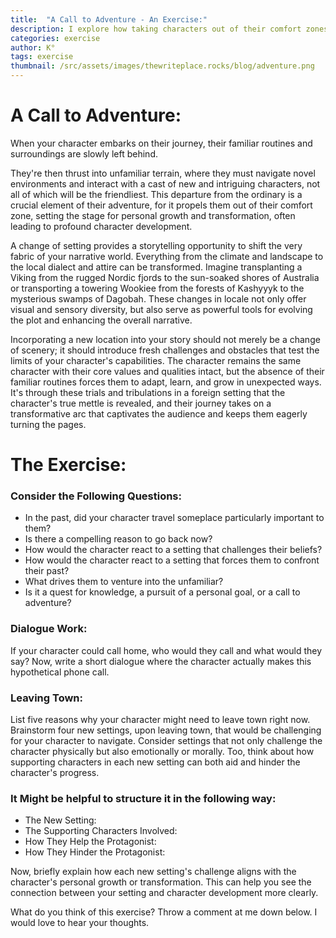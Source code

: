 ```yaml
---
title:  "A Call to Adventure - An Exercise:"
description: I explore how taking characters out of their comfort zones can drive powerful character development and story progression. Whether it's a Viking landing in Australia or a character making a difficult call home, these shifts in environment create opportunities for growth and transformation. Through exercises examining past travels, potential escape routes, and new challenging settings, I demonstrate how location changes can be more than just scenery - they're catalysts for character evolution. By considering both physical and emotional challenges in new environments, along with the impact of supporting characters, we can create more dynamic and engaging story arcs.
categories: exercise
author: K°
tags: exercise
thumbnail: /src/assets/images/thewriteplace.rocks/blog/adventure.png
---
```


<LightboxImage src="/src/assets/images/thewriteplace.rocks/blog/adventure.png" alt="Outline Picture" />

# A Call to Adventure:

When your character embarks on their journey, their familiar routines and surroundings are slowly left behind.

They're then thrust into unfamiliar terrain, where they must navigate novel environments and interact with a cast of new and intriguing characters, not all of which will be the friendliest. This departure from the ordinary is a crucial element of their adventure, for it propels them out of their comfort zone, setting the stage for personal growth and transformation, often leading to profound character development.

A change of setting provides a storytelling opportunity to shift the very fabric of your narrative world. Everything from the climate and landscape to the local dialect and attire can be transformed. Imagine transplanting a Viking from the rugged Nordic fjords to the sun-soaked shores of Australia or transporting a towering Wookiee from the forests of Kashyyyk to the mysterious swamps of Dagobah. These changes in locale not only offer visual and sensory diversity, but also serve as powerful tools for evolving the plot and enhancing the overall narrative.

Incorporating a new location into your story should not merely be a change of scenery; it should introduce fresh challenges and obstacles that test the limits of your character's capabilities. The character remains the same character with their core values and qualities intact, but the absence of their familiar routines forces them to adapt, learn, and grow in unexpected ways. It's through these trials and tribulations in a foreign setting that the character's true mettle is revealed, and their journey takes on a transformative arc that captivates the audience and keeps them eagerly turning the pages.

# The Exercise:

### Consider the Following Questions:
- In the past, did your character travel someplace particularly important to them?
- Is there a compelling reason to go back now?
- How would the character react to a setting that challenges their beliefs?
- How would the character react to a setting that forces them to confront their past?
- What drives them to venture into the unfamiliar?
- Is it a quest for knowledge, a pursuit of a personal goal, or a call to adventure?

### Dialogue Work:
If your character could call home, who would they call and what would they say? Now, write a short dialogue where the character actually makes this hypothetical phone call.

### Leaving Town:
List five reasons why your character might need to leave town right now.
Brainstorm four new settings, upon leaving town, that would be challenging for your character to navigate.
Consider settings that not only challenge the character physically but also emotionally or morally.
Too, think about how supporting characters in each new setting can both aid and hinder the character's progress.

### It Might be helpful to structure it in the following way:
- The New Setting:
- The Supporting Characters Involved:
- How They Help the Protagonist:
- How They Hinder the Protagonist:

Now, briefly explain how each new setting's challenge aligns with the character's personal growth or transformation. This can help you see the connection between your setting and character development more clearly.

What do you think of this exercise? Throw a comment at me down below. I would love to hear your thoughts.



